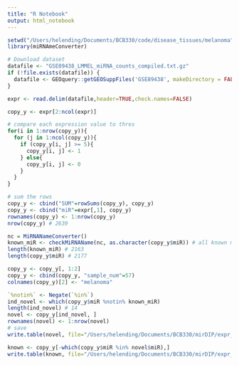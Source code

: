 ```yaml
---
title: "R Notebook"
output: html_notebook
---
```


```r
setwd("/Users/helending/Documents/BCB330/code/disease_tissues/melanoma")
library(miRNAmeConverter)
```

```r
# Download dataset
datafile <- "GSE89438_LMMEL_miRNA_counts_compiled.txt.gz"
if (!file.exists(datafile)) {
  datafile <- GEOquery::getGEOSuppFiles('GSE89438', makeDirectory = FALSE)
}

expr <- read.delim(datafile,header=TRUE,check.names=FALSE)
```

```r
copy_y <- expr[2:ncol(expr)]

# compare each expression value to thres
for(i in 1:nrow(copy_y)){
  for (j in 1:ncol(copy_y)){
    if (copy_y[i, j] >= 5){
      copy_y[i, j] <- 1
    } else{
      copy_y[i, j] <- 0
    }
  }
}

# sum the rows
copy_y <- cbind("SUM"=rowSums(copy_y), copy_y)
copy_y <- cbind("miR"=expr[,1], copy_y)
rownames(copy_y) <- 1:nrow(copy_y)
nrow(copy_y) # 2639
```
```r
nc = MiRNANameConverter()
known_miR <- checkMiRNAName(nc, as.character(copy_y$miR)) # all known miR
length(known_miR) # 2163
length(copy_y$miR) # 2177
```


```r
copy_y <- copy_y[, 1:2]
copy_y <- cbind(copy_y, "sample_num"=57)
colnames(copy_y)[2] <- "melanoma"

`%notin%` <- Negate(`%in%`)
ind_novel <- which(copy_y$miR %notin% known_miR)
length(ind_novel) # 14
novel <- copy_y[ind_novel, ]
rownames(novel) <- 1:nrow(novel)
# save
write.table(novel, file="/Users/helending/Documents/BCB330/mirDIP/expr_data_novel/final_novel_melanoma.csv")

known <- copy_y[-which(copy_y$miR %in% novel$miR),]
write.table(known, file="/Users/helending/Documents/BCB330/mirDIP/expr_data_known/final_known_melanoma.csv")
```



